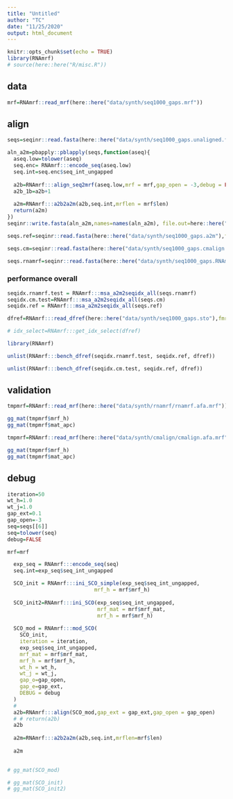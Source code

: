 ```yaml
---
title: "Untitled"
author: "TC"
date: "11/25/2020"
output: html_document
---
```


```r
knitr::opts_chunk$set(echo = TRUE)
library(RNAmrf)
# source(here::here("R/misc.R"))
```

## data

```r
mrf=RNAmrf::read_mrf(here::here("data/synth/seq1000_gaps.mrf"))
```

## align
```r
seqs=seqinr::read.fasta(here::here("data/synth/seq1000_gaps.unaligned.fasta"),forceDNAtolower=FALSE)

aln_a2m=pbapply::pblapply(seqs,function(aseq){
  aseq.low=tolower(aseq)
  seq.enc= RNAmrf:::encode_seq(aseq.low)
  seq.int=seq.enc$seq_int_ungapped
  
  a2b=RNAmrf:::align_seq2mrf(aseq.low,mrf = mrf,gap_open = -3,debug = FALSE,iteration = 20,init_method=2)
  a2b_1b=a2b+1
  
  a2m=RNAmrf:::a2b2a2m(a2b,seq.int,mrflen = mrf$len)
  return(a2m)
})
seqinr::write.fasta(aln_a2m,names=names(aln_a2m), file.out=here::here("data/synth/seq1000_gaps.RNAmrf.a2m"))
```


```r


seqs.ref=seqinr::read.fasta(here::here("data/synth/seq1000_gaps.a2m"),forceDNAtolower=FALSE)

seqs.cm=seqinr::read.fasta(here::here("data/synth/seq1000_gaps.cmalign.a2m"),forceDNAtolower=FALSE)

seqs.rnamrf=seqinr::read.fasta(here::here("data/synth/seq1000_gaps.RNAmrf.a2m"),forceDNAtolower=FALSE)

```


### performance overall
```r
seqidx.rnamrf.test = RNAmrf:::msa_a2m2seqidx_all(seqs.rnamrf)
seqidx.cm.test=RNAmrf:::msa_a2m2seqidx_all(seqs.cm)
seqidx.ref = RNAmrf:::msa_a2m2seqidx_all(seqs.ref)

```


```r
dfref=RNAmrf:::read_dfref(here::here("data/synth/seq1000_gaps.sto"),fmrf=here::here("data/synth/seq1000_gaps.mrf"))

# idx_select=RNAmrf:::get_idx_select(dfref)
```

```r
library(RNAmrf)
```

```r
unlist(RNAmrf:::bench_dfref(seqidx.rnamrf.test, seqidx.ref, dfref))

unlist(RNAmrf:::bench_dfref(seqidx.cm.test, seqidx.ref, dfref))
```




## validation

```r
tmpmrf=RNAmrf::read_mrf(here::here("data/synth/rnamrf/rnamrf.afa.mrf"))

gg_mat(tmpmrf$mrf_h)
gg_mat(tmpmrf$mat_apc)
```


```r
tmpmrf=RNAmrf::read_mrf(here::here("data/synth/cmalign/cmalign.afa.mrf"))

gg_mat(tmpmrf$mrf_h)
gg_mat(tmpmrf$mat_apc)
```

## debug


```r

iteration=50
wt_h=1.0
wt_j=1.0
gap_ext=0.1
gap_open=-3
seq=seqs[[6]]
seq=tolower(seq)
debug=FALSE

mrf=mrf

  exp_seq = RNAmrf:::encode_seq(seq)
  seq.int=exp_seq$seq_int_ungapped

  SCO_init = RNAmrf:::ini_SCO_simple(exp_seq$seq_int_ungapped,
                            mrf_h = mrf$mrf_h)
  
  SCO_init2=RNAmrf:::ini_SCO(exp_seq$seq_int_ungapped,
                             mrf_mat = mrf$mrf_mat,
                             mrf_h = mrf$mrf_h)
  
  SCO_mod = RNAmrf:::mod_SCO(
    SCO_init,
    iteration = iteration,
    exp_seq$seq_int_ungapped,
    mrf_mat = mrf$mrf_mat,
    mrf_h = mrf$mrf_h,
    wt_h = wt_h,
    wt_j = wt_j,
    gap_o=gap_open,
    gap_e=gap_ext,
    DEBUG = debug
  )
  # 
  a2b=RNAmrf:::align(SCO_mod,gap_ext = gap_ext,gap_open = gap_open)
  # # return(a2b)
  a2b
  
  a2m=RNAmrf:::a2b2a2m(a2b,seq.int,mrflen=mrf$len)
  
  a2m

  
# gg_mat(SCO_mod)

# gg_mat(SCO_init)
# gg_mat(SCO_init2)
```